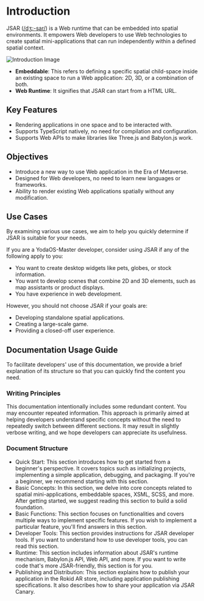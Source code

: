 # Introduction

JSAR ([/dʒ:-sar/](https://ipa-reader.xyz/?text=d%CA%92:-sar)) is a Web runtime that can be embedded into spatial environments. It empowers Web developers to use Web technologies to create spatial mini-applications that can run independently within a defined spatial context.

![Introduction Image](intro-subspace-in-deskstop.png)

- **Embeddable**: This refers to defining a specific spatial child-space inside an existing space to run a Web application: 2D, 3D, or a combination of both.
- **Web Runtime**: It signifies that JSAR can start from a HTML URL.

## Key Features

- Rendering applications in one space and to be interacted with.
- Supports TypeScript natively, no need for compilation and configuration.
- Supports Web APIs to make libraries like Three.js and Babylon.js work.

## Objectives

- Introduce a new way to use Web application in the Era of Metaverse.
- Designed for Web developers, no need to learn new languages or frameworks.
- Ability to render existing Web applications spatially without any modification.

## Use Cases

By examining various use cases, we aim to help you quickly determine if JSAR is suitable for your needs.

If you are a YodaOS-Master developer, consider using JSAR if any of the following apply to you:

- You want to create desktop widgets like pets, globes, or stock information.
- You want to develop scenes that combine 2D and 3D elements, such as map assistants or product displays.
- You have experience in web development.

However, you should not choose JSAR if your goals are:

- Developing standalone spatial applications.
- Creating a large-scale game.
- Providing a closed-off user experience.

## Documentation Usage Guide

To facilitate developers' use of this documentation, we provide a brief explanation of its structure so that you can quickly find the content you need.

### Writing Principles

This documentation intentionally includes some redundant content. You may encounter repeated information. This approach is primarily aimed at helping developers understand specific concepts without the need to repeatedly switch between different sections. It may result in slightly verbose writing, and we hope developers can appreciate its usefulness.

### Document Structure

- Quick Start: This section introduces how to get started from a beginner's perspective. It covers topics such as initializing projects, implementing a simple application, debugging, and packaging. If you're a beginner, we recommend starting with this section.
- Basic Concepts: In this section, we delve into core concepts related to spatial mini-applications, embeddable spaces, XSML, SCSS, and more. After getting started, we suggest reading this section to build a solid foundation.
- Basic Functions: This section focuses on functionalities and covers multiple ways to implement specific features. If you wish to implement a particular feature, you'll find answers in this section.
- Developer Tools: This section provides instructions for JSAR developer tools. If you want to understand how to use developer tools, you can read this section.
- Runtime: This section includes information about JSAR's runtime mechanism, Babylon.js API, Web API, and more. If you want to write code that's more JSAR-friendly, this section is for you.
- Publishing and Distribution: This section explains how to publish your application in the Rokid AR store, including application publishing specifications. It also describes how to share your application via JSAR Canary.
